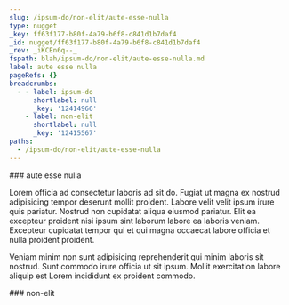 ```yaml
---
slug: /ipsum-do/non-elit/aute-esse-nulla
type: nugget
_key: ff63f177-b80f-4a79-b6f8-c841d1b7daf4
_id: nugget/ff63f177-b80f-4a79-b6f8-c841d1b7daf4
_rev: _iKCEn6q--_
fspath: blah/ipsum-do/non-elit/aute-esse-nulla.md
label: aute esse nulla
pageRefs: {}
breadcrumbs:
  - - label: ipsum-do
      shortlabel: null
      _key: '12414966'
    - label: non-elit
      shortlabel: null
      _key: '12415567'
paths:
  - /ipsum-do/non-elit/aute-esse-nulla
---
```


<NuggetArea>
<Nugget slug="/ipsum-do/non-elit/aute-esse-nulla" type="nugget" _key="ff63f177-b80f-4a79-b6f8-c841d1b7daf4" _id="nugget/ff63f177-b80f-4a79-b6f8-c841d1b7daf4" _rev="_iKCEn6q--_" fspath="blah/ipsum-do/non-elit/aute-esse-nulla.md" label="aute esse nulla" paths="/ipsum-do/non-elit/aute-esse-nulla">
<NuggetBody>
### aute esse nulla

Lorem officia ad consectetur laboris ad sit do. Fugiat ut magna ex nostrud adipisicing tempor deserunt mollit proident. Labore velit velit ipsum irure quis pariatur. Nostrud non cupidatat aliqua eiusmod pariatur. Elit ea excepteur proident nisi ipsum sint laborum labore ea laboris veniam. Excepteur cupidatat tempor qui et qui magna occaecat labore officia et nulla proident proident.

Veniam minim non sunt adipisicing reprehenderit qui minim laboris sit nostrud. Sunt commodo irure officia ut sit ipsum. Mollit exercitation labore aliquip est Lorem incididunt ex proident commodo.

</NuggetBody>
<Breadcrumbs>
<Crumbs>
<Crumb _key="12414966" label="ipsum-do" /><Crumb _key="12415567" label="non-elit" />
</Crumbs>
</Breadcrumbs>
</Nugget>

<NuggetsInbound>
</NuggetsInbound>
<NuggetsOutbound>
</NuggetsOutbound>
</NuggetArea>
<PassagesInbound>
<Passage direction="inbound" type="passage" _key="12415567" _id="passage/12415567" _rev="_iKCEn6e--_" label="non-elit" passage="non-elit" fspath="blah/ipsum-do/non-elit" paths="/ipsum-do/non-elit" slug="/ipsum-do/non-elit">
<NuggetBody>
### non-elit

</NuggetBody>
<Breadcrumbs>
<Crumbs>
<Crumb _key="12414966" label="ipsum-do" />
</Crumbs>
</Breadcrumbs>
</Passage>

</PassagesInbound>
<PassagesOutbound>
</PassagesOutbound>